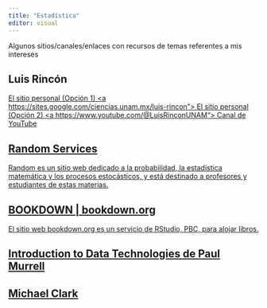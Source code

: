 ```yaml
---
title: "Estadística"
editor: visual
---
```


Algunos sitios/canales/enlaces con recursos de temas referentes a mis intereses


<h2> Luis Rincón <a href="http://lya.fciencias.unam.mx/lars/"> </h2>

<a href="http://lya.fciencias.unam.mx/lars/"> El sitio personal (Opción 1)
<a https://sites.google.com/ciencias.unam.mx/luis-rincon"> El sitio personal (Opción 2)
<a https://www.youtube.com/@LuisRinconUNAM"> Canal de YouTube



<h2> Random Services <a href="https://www.randomservices.org/"> </h2>

Random es un sitio web dedicado a la probabilidad, la estadística matemática y los procesos estocásticos, y está destinado a profesores y estudiantes de estas materias.

<h2> BOOKDOWN | bookdown.org <a href="https://www.randomservices.org/"> </h2>

El sitio web bookdown.org es un servicio de RStudio, PBC, para alojar libros.

<h2> Introduction to Data Technologies de Paul Murrell <a href=" https://www.stat.auckland.ac.nz/~paul/ItDT/HTML/node89.html"/> </h2>

<h2> Michael Clark <a href="https://m-clark.github.io/about.html"> </h2>



